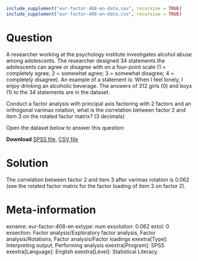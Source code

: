 ```{r, echo = FALSE, results = "hide"}
include_supplement("eur-factor-408-en-data.sav", recursive = TRUE)
include_supplement("eur-factor-408-en-data.csv", recursive = TRUE)
```

Question
========
A researcher working at the psychology institute investigates alcohol abuse among adolescents. The researcher designed 34 statements the adolescents can agree or disagree with on a four-point scale (1 = completely agree; 2 = somewhat agree; 3 = somewhat disagree; 4 = completely disagree). An example of a statement is: When I feel lonely, I enjoy drinking an alcoholic beverage. The answers of 312 girls (0) and boys (1) to the 34 statements are in the dataset. 

Conduct a factor analysis with principal axis factoring with 2 factors and an orthogonal varimax rotation, what is the correlation between factor 2 and item 3 on the rotated factor matrix? (3 decimals)

Open the dataset below to answer this question:

**Download** [SPSS file](eur-factor-408-en-data.sav), [CSV file](eur-factor-408-en-data.csv)


Solution
========
The correlation between factor 2 and item 3 after varimax rotation is 0.062 (see the rotated factor matrix for the factor loading of item 3 on factor 2).


Meta-information
================
exname: eur-factor-408-en
extype: num
exsolution: 0.062
extol: 0
exsection: Factor analysis/Exploratory factor analysis, Factor analysis/Rotations, Factor analysis/Factor loadings
exextra[Type]: Interpreting output, Performing analysis
exextra[Program]: SPSS
exextra[Language]: English
exextra[Level]: Statistical Literacy